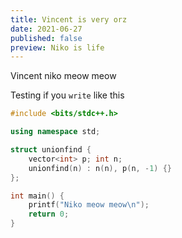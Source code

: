 ```yaml
---
title: Vincent is very orz
date: 2021-06-27
published: false
preview: Niko is life
---
```


Vincent niko meow meow

Testing if you `write` like this

```cpp
#include <bits/stdc++.h>

using namespace std;

struct unionfind {
    vector<int> p; int n;
    unionfind(n) : n(n), p(n, -1) {}
};

int main() {
    printf("Niko meow meow\n");
    return 0;
}

```
